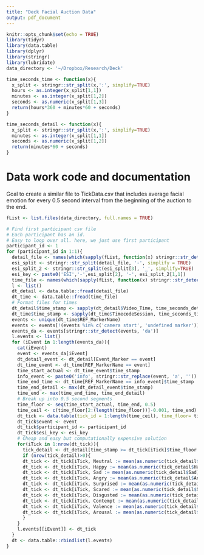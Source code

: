 ```yaml
---
title: "Deck Facial Auction Data"
output: pdf_document
---
```


```r
knitr::opts_chunk$set(echo = TRUE)
library(tidyr)
library(data.table)
library(dplyr)
library(stringr)
library(lubridate)
data_directory <- '~/Dropbox/Research/Deck'

time_seconds_time <- function(x){
  x_split <- stringr::str_split(x,':', simplify=TRUE)
  hours <- as.integer(x_split[1,1])
  minutes <- as.integer(x_split[1,2])
  seconds <- as.numeric(x_split[1,3])
  return(hours*360 + minutes*60 + seconds)
}

time_seconds_detail <- function(x){
  x_split <- stringr::str_split(x,':', simplify=TRUE)
  minutes <- as.integer(x_split[1,1])
  seconds <- as.numeric(x_split[1,2])
  return(minutes*60 + seconds)
}
```

# Data work code and documentation

Goal to create a similar file to TickData.csv that includes average facial emotion for every 0.5 second interval from the beginning of the auction to the end.

```r
fList <- list.files(data_directory, full.names = TRUE)

# Find first participant csv file
# Each participant has an id. 
# Easy to loop over all. here, we just use first participant
participant_id <- 1
for (participant_id in 1:1){
  detail_file <- names(which(sapply(fList, function(x) stringr::str_detect(x, paste('Participant', participant_id))))[1])
  esi_split <- stringr::str_split(detail_file, '-', simplify = TRUE)
  esi_split_2 <- stringr::str_split(esi_split[3], '_', simplify=TRUE)
  esi_key <- paste0('ESI','-',esi_split[2], '-', esi_split_2[1,1])
  time_file <- names(which(sapply(fList, function(x) stringr::str_detect(x, esi_key)))[1])
  l <- list()
  dt_detail <- data.table::fread(detail_file)
  dt_time <- data.table::fread(time_file)
  # Format files for times
  dt_detail$time_stamp <- sapply(dt_detail$Video_Time, time_seconds_detail, USE.NAMES=FALSE)
  dt_time$time_stamp <- sapply(dt_time$TimecodeSession, time_seconds_time, USE.NAMES=FALSE)
  events <- unique(dt_time$REF_MarkerName)
  events <- events[!(events %in% c('camera start', 'undefined marker'))]
  events_da <- events[stringr::str_detect(events, 'da')]
  l.events <- list()
  for (iEvent in 1:length(events_da)){
    cat(iEvent)
    event <- events_da[iEvent]
    dt_detail_event <- dt_detail[Event_Marker == event]
    dt_time_event <- dt_time[REF_MarkerName == event]
    time_start_actual <- dt_time_event$time_stamp
    info_event <- paste0('info', stringr::str_replace(event, 'a', ''))
    time_end_time <- dt_time[REF_MarkerName == info_event]$time_stamp
    time_end_detail <- max(dt_detail_event$time_stamp)
    time_end <- max(time_end_time, time_end_detail)
    # Break up into 0.5 second segments
    time_floor <- seq(time_start_actual, time_end, 0.5)
    time_ceil <- c(time_floor[2:(length(time_floor))]-0.001, time_end)
    dt_tick <- data.table(tick_id = 1:length(time_ceil), time_floor= time_floor, time_ceil=time_ceil)
    dt_tick$event <- event
    dt_tick$participant_id <- participant_id
    dt_tick$esi_key <- esi_key
    # Cheap and easy but computationally expensive solution
    for(iTick in 1:nrow(dt_tick)){
      tick_detail <- dt_detail[time_stamp >= dt_tick[iTick]$time_floor & time_stamp <= dt_tick[iTick]$time_ceil & Event_Marker == event]
      if (nrow(tick_detail)>0){
      dt_tick <- dt_tick[iTick, Neutral := mean(as.numeric(tick_detail$Neutral))]
      dt_tick <- dt_tick[iTick, Happy := mean(as.numeric(tick_detail$Happy))]
      dt_tick <- dt_tick[iTick, Sad := mean(as.numeric(tick_detail$Sad))]
      dt_tick <- dt_tick[iTick, Angry := mean(as.numeric(tick_detail$Angry))]
      dt_tick <- dt_tick[iTick, Surprised := mean(as.numeric(tick_detail$Surprised))]
      dt_tick <- dt_tick[iTick, Scared := mean(as.numeric(tick_detail$Scared))]
      dt_tick <- dt_tick[iTick, Disgusted := mean(as.numeric(tick_detail$Disgusted))]
      dt_tick <- dt_tick[iTick, Contempt := mean(as.numeric(tick_detail$Contempt))]
      dt_tick <- dt_tick[iTick, Valence := mean(as.numeric(tick_detail$Valence))]
      dt_tick <- dt_tick[iTick, Arousal := mean(as.numeric(tick_detail$Arousal))]
      }
    }
    l.events[[iEvent]] <- dt_tick 
  }
  dt <- data.table::rbindlist(l.events)
}

```
